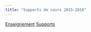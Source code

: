 ```yaml
---
title: "Supports de cours 2015-2016"
---
```


[Enseignement](enseignement.html)
[Supports](supports.html)